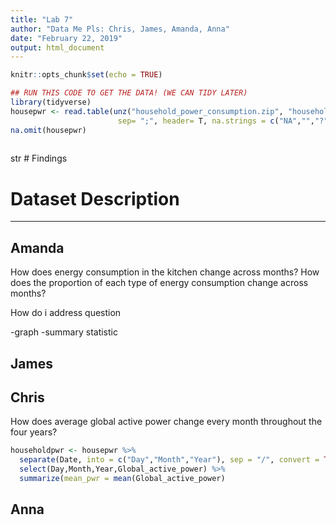 ---
title: "Lab 7"
author: "Data Me Pls: Chris, James, Amanda, Anna"
date: "February 22, 2019"
output: html_document
---

```{r setup, include=FALSE}
knitr::opts_chunk$set(echo = TRUE)
```

```{r, eval=FALSE}
## RUN THIS CODE TO GET THE DATA! (WE CAN TIDY LATER)
library(tidyverse)
housepwr <- read.table(unz("household_power_consumption.zip", "household_power_consumption.txt"),
                        sep= ";", header= T, na.strings = c("NA","","?"), stringsAsFactors = FALSE)
na.omit(housepwr)
 
```
str
# Findings

# Dataset Description



---

## Amanda

How does energy consumption in the kitchen change across months?
How does the proportion of each type of energy consumption change across months?

How do i address question

-graph
-summary statistic


## James

## Chris

How does average global active power change every month throughout the four years? 

```{r, eval=FALSE}
householdpwr <- housepwr %>% 
  separate(Date, into = c("Day","Month","Year"), sep = "/", convert = TRUE) %>%
  select(Day,Month,Year,Global_active_power) %>%
  summarize(mean_pwr = mean(Global_active_power)

```
## Anna